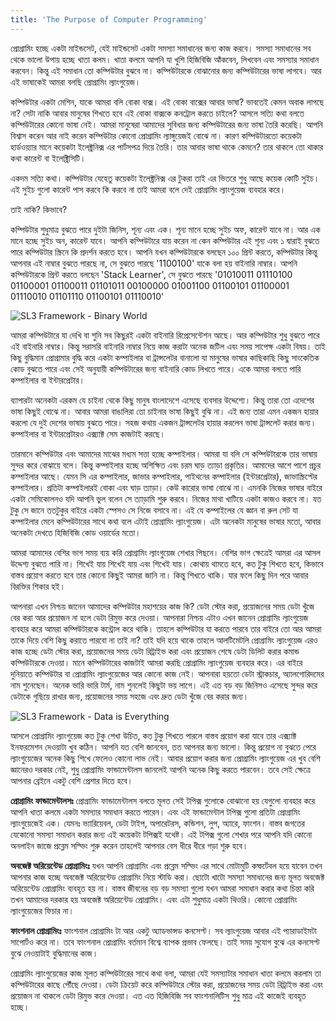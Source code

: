 ```yaml
---
title: 'The Purpose of Computer Programming'
---
```


প্রোগ্রামিং হচ্ছে একটা মাইন্ডসেট, যেই মাইন্ডসেট একটা সমস্যা সমাধানের জন্য কাজ করবে। সমস্যা সমাধানের সব থেকে ভালো উপায় হচ্ছে খাতা কলম। খাতা কলমে আপনি যা খুশি হিজিবিজি আঁকবেন, লিখবেন এবং সমস্যার সমাধান করবেন। কিন্তু এই সমাধান তো কম্পিউটার বুঝবে না। কম্পিউটারকে বোঝানোর জন্য কম্পিউটারের ভাষা লাগবে। আর এই ভাষাকেই আমরা বলছি প্রোগ্রামিং ল্যাংগুয়েজ।

কম্পিউটার একটা মেশিন, যাকে আমরা বলি বোকা বাক্স। এই বোকা বাক্সের আবার ভাষা? ভাবতেই কেমন অবাক লাগছে না? সেটা নাকি আবার মানুষের শিখতে হবে এই বোকা বাক্সকে কনট্রোল করতে চাইলে? আসলে সত্যি কথা বলতে কম্পিউটারের কোনো ভাষা নেই। আমরা মানুষেরা আমাদের সুবিধার জন্য কম্পিউটারের জন্য ভাষা তৈরি করেছি। আপনি বিশ্বাস করেন আর নাই করেন কম্পিউটার কোনো প্রোগ্রামিং ল্যাঙ্গুয়েজই বোঝে না। কারণ কম্পিউটারতো কয়েকটা হার্ডওয়্যার মানে কয়েকটা ইলেক্ট্রনিক্স এর পার্টসপত্র দিয়ে তৈরি। তার আবার ভাষা থাকে কেমনে? তার থাকলে তো থাকার কথা কারেন্ট বা ইলেক্ট্রিসিটি।

একদম সত্যি কথা। কম্পিউটার যেহেতু কয়েকটা ইলেক্ট্রনিক্স এর টুকরা তাই এর ভিতরে শুধু আছে কয়েক কোটি সুইচ। এই সুইচ গুলো কারেন্ট পাস করবে কি করবে না তাই আমরা বলে দেই প্রোগ্রামিং ল্যাংগুয়েজ ব্যবহার করে।

তাই নাকি? কিভাবে?

কম্পিউটার শুধুমাত্র বুঝতে পারে দুইটা জিনিস, শূন্য এবং এক। শূন্য মানে হচ্ছে সুইচ অফ, কারেন্ট যাবে না। আর এক মানে হচ্ছে সুইচ অন, কারেন্ট যাবে। আপনি কম্পিউটারে যায় করেন না কেন কম্পিউটার এই শূন্য এবং ১ দ্বারাই বুঝতে পারে কম্পিউটার স্ক্রিনে কি প্রদর্শন করতে হবে। আপনি যখন কম্পিউটারকে বলছেন ১০০ প্রিন্ট করতে, কম্পিউটার কিন্তু আপনার এই নাম্বার বুঝতে পারছে না, সে বুঝতে পারছে '1100100' যাকে বলা হয় বাইনারি নাম্বার। আপনি কম্পিউটারকে প্রিন্ট করতে বলছেন 'Stack Learner', সে বুঝতে পারছে '01010011 01110100 01100001 01100011 01101011 00100000 01001100 01100101 01100001 01110010 01101110 01100101 01110010'

![SL3 Framework - Binary World](/binary-world.jpg)

আমরা কম্পিউটারে যা দেখি বা শুনি সব কিছুরই একটা বাইনারি রিপ্রেসেন্টেশন আছে। আর কম্পিউটার শুধু বুঝতে পারে এই বাইনারি নাম্বার। কিন্তু সরাসরি বাইনারি নাম্বার নিয়ে কাজ করাটা অনেক জটিল এবং সময় সাপেক্ষ একটা বিষয়। তাই কিছু বুদ্ধিমান প্রোগ্রামার বুদ্ধি করে একটা কম্পাইলার বা ট্রান্সলেটর বানালো যা মানুষের ভাষার কাছিকাছি কিছু সাংকেতিক কোড বুঝতে পারে এবং সেই অনুযায়ী কম্পিউটারের জন্য বাইনারি কোড লিখতে পারে। একে আমরা বলতে পারি কম্পাইলার বা ইন্টারপ্রেটার।

ব্যাপারটা অনেকটা এরকম যে চাইনা থেকে কিছু মানুষ বাংলাদেশে এসেছে ব্যবসার উদ্দেশ্যে। কিন্তু তারা তো এদেশের ভাষা কিছুই বোঝে না। আবার আমরা বাঙালিরা তো চাইনার ভাষা কিছুই বুঝি না। এই জন্য তারা এমন একজন হায়ার করলো যে দুই দেশের ভাষায় বুঝতে পারে। সহজ কথায় একজন ট্রান্সলেটর হায়ার করলেন ভাষা ট্রান্সলেট করার জন্য। কম্পাইলার বা ইন্টারপ্রেটারও এক্স্যাক্ট সেম কাজটাই করছে।

তারমানে কম্পিউটার এবং আমাদের মাঝের মধ্যম সত্তা হচ্ছে কম্পাইলার। আমরা যা বলি সে কম্পিউটারকে তার ভাষায় সুন্দর করে বোঝায়ে বলে। কিন্তু কম্পাইলার হচ্ছে অশিক্ষিত এবং চরম ঘাড় ত্যাড়া প্রকৃতির। আমাদের আশে পাশে প্রচুর কম্পাইলার আছে। যেমন সি এর কম্পাইলার, জাভার কম্পাইলার, পাইথনের কম্পাইলার (ইন্টারপ্রেটার), জাভাস্ক্রিপ্টের কম্পাইলার। প্রতিটা কম্পাইলারই বোকা এবং ঘাড় ত্যাড়া। কেউ কারোর ভাষা বোঝে না। এমনকি নিজের ভাষার বাইরে একটা সেমিকোলনও যদি আপনি ভুল বলেন সে ত্যাড়ামি শুরু করবে। নিজের মাথা খাটিয়ে একটা কাজও করবে না। যত টুকু সে জানে ততটুকুর বাইরে একটা স্পেসও সে নিজে বসাবে না। এই যে কম্পাইলের যে জ্ঞান বা রুল সেট যা কম্পাইলার মেনে কম্পিউটারের সাথে কথা বলে এটাই প্রোগ্রামিং ল্যাংগুয়েজ। এটা অনেকটা মানুষের ভাষার মতো, আবার অনেকটা দেখতে হিজিবিজি কোড ওয়ার্ডের মতো।

আমরা আমাদের বেশির ভাগ সময় ব্যয় করি প্রোগ্রামিং ল্যাংগুয়েজ শেখার পিছনে। বেশির ভাগ ক্ষেত্রেই আমরা এর আসল উদ্দেশ্য বুঝতে পারি না। শিখেই যায় শিখেই যায় এবং শিখেই যায়। কোথায় থামতে হবে, কত টুকু শিখতে হবে, কিভাবে বাস্তব প্রয়োগ করতে হবে তার কোনো কিছুই আমরা জানি না। কিন্তু শিখতে থাকি। যার ফলে কিছু দিন পরে আবার বিরক্তির শিকার হই।

আপনারা এখন নিশ্চয় জানেন আমাদের কম্পিউটার মহাশয়ের কাজ কি? ডেটা স্টোর করা, প্রয়োজনের সময় ডেটা খুঁজে বের করা আর প্রয়োজন না হলে ডেটা রিমুভ করে দেওয়া। আপনারা নিশ্চয় এটাও এখন জানেন প্রোগ্রামিং ল্যাংগুয়েজ ব্যবহার করে আমরা কম্পিউটারকে কন্ট্রোল করে থাকি। তাহলে কম্পিউটার যা করতে পারবে তার বাইরে তো আর আমরা তাকে দিয়ে বেশি কিছু করাতে পারবো না তাই না? তাই যদি হয়ে থাকে তাহলে আলটিমেটলি প্রোগ্রামিং ল্যাংগুয়েজ এরও কাজ হচ্ছে ডেটা স্টোর করা, প্রয়োজনের সময় ডেটা রিট্রাইভ করা এবং প্রয়োজন শেষে ডেটা ডিলিট করার কমান্ড কম্পিউটারকে দেওয়া। মানে কম্পিউটারের কাজটাই আমরা করছি প্রোগ্রামিং ল্যাংগুয়েজ ব্যবহার করে। এর বাইরে দুনিয়াতে কম্পিউটার বা প্রোগ্রামিং ল্যাংগুয়েজের আর কোনো কাজ নেই। আপনারা হয়তো ডেটা স্ট্রাকচার, অ্যালগোরিদমের নাম শুনেছেন। অনেক ভারি ভারি টার্ম, নাম শুনলেই কিছুটা ভয় লাগে। এই এত বড় বড় জিনিসও এসেছে সুন্দর করে ডেটাকে গুছিয়ে রাখার জন্য, প্রয়োজনের সময় সহজে এবং দ্রুত ডেটা খুঁজে বের করার জন্য।

![SL3 Framework - Data is Everything](/data-is-everything.jpg)

আসলে প্রোগ্রামিং ল্যাংগুয়েজ কত টুকু শেখা উচিত, কত টুকু শিখতে পারলে বাস্তব প্রয়োগ করা যাবে তার এক্স্যাক্ট ইনফরমেশন দেওয়াটা খুব কঠিন। আপনি যত বেশি জানবেন, তত আপনার জন্য ভালো। কিন্তু প্রয়োগ না বুঝতে পেরে ল্যাংগুয়েজের অনেক কিছু শিখে ফেলেও কোনো লাভ নেই। আবার প্রয়োগ করার জন্য প্রোগ্রামিং ল্যাংগুয়েজ এর খুব বেশি জ্ঞানেরও দরকার নেই, শুধু প্রোগ্রামিং ফান্ডামেন্টালস জানলেই আপনি অনেক কিছু করতে পারবেন। তবে সেই ক্ষেত্রে আপনার ব্রেইনে একটু বেশি প্রেশার দিতে হবে।

**প্রোগ্রামিং ফান্ডামেন্টালসঃ** প্রোগ্রামিং ফান্ডামেন্টালস বলতে মূলত সেই টপিক্স গুলোকে বোঝানো হয় যেগুলো ব্যবহার করে আপনি খাতা কলমে একটা সমস্যার সমাধান করতে পারেন। এবং এই ফান্ডামেন্টাল টপিক্স গুলো প্রতিটা প্রোগ্রামিং ল্যাংগুয়েজেই এক। যেমনঃ ভ্যারিয়েবল, ডেটা টাইপ, অপারেটরস, কন্ডিশন, লুপ, অ্যারে, ফাংশন। বাস্তব জগতের যেকোনো সমস্যা সমাধান করার জন্য এই কয়েকটা টপিক্সই যথেষ্ট। এই টপিক্স গুলো শেখার পরে আপনি যদি কোনো অনলাইন জাজে প্রব্লেম সল্ভিং শুরু করেন তাহলেই আপনার বেস ধীরে ধীরে গড়া শুরু হবে।

**অবজেক্ট অরিয়েন্টেড প্রোগ্রামিংঃ** যখন আপনি প্রোগ্রামিং এবং প্রব্লেম সল্ভিং এর সাথে মোটামুটি কম্ফর্টেবল হয়ে যাবেন তখন আপনার কাজ হচ্ছে অবজেক্ট অরিয়েন্টেড প্রোগ্রামিং নিয়ে স্টাডি করা। ছোটো খাটো সমস্যা সমাধানের জন্য মূলত অবজেক্ট অরিয়েন্টেড প্রোগ্রামিং ব্যবহৃত হয় না। বাস্তব জীবনের বড় বড় সমস্যা গুলো যখন আমরা সমাধান করার কথা চিন্তা করি তখন আমাদের দরকার হয় অবজেক্ট অরিয়েন্টেড প্রোগ্রামিং। এবং এটা শুধুমাত্র একটা থিওরি। কোনো প্রোগ্রামিং ল্যাংগুয়েজের ফিচার না।

**ফাংশনাল প্রোগ্রামিংঃ** ফাংশনাল প্রোগ্রামিং টা আর একটু অ্যাডভান্সড কনসেপ্ট। সব ল্যাংগুয়েজ আবার এই প্যারাডাইমটা সাপোর্টও করে না। তবে ফাংশনাল প্রোগ্রামিং বর্তমান বিশ্বে ব্যাপক প্রভাব ফেলছে। তাই সময় সুযোগ বুঝে এর কনসেপ্ট বুঝে নেওয়াটাই বুদ্ধিমানের কাজ।

প্রোগ্রামিং ল্যাংগুয়েজের কাজ মূলত কম্পিউটারের সাথে কথা বলা, আমরা যেই সমস্যাটার সমাধান খাতা কলমে করলাম তা কম্পিউটারের কাছে পৌঁছে দেওয়া। ডেটা ক্রিয়েট করে কম্পিউটারে স্টোর করা, প্রয়োজনের সময় ডেটা রিট্রাইভ করা এবং প্রয়োজন না থাকলে ডেটা রিমুভ করে দেওয়া। এত এত হিজিবিজি সব ফাংশনালিটিস শুধু মাত্র এই কাজেই ব্যবহৃত হচ্ছে।
